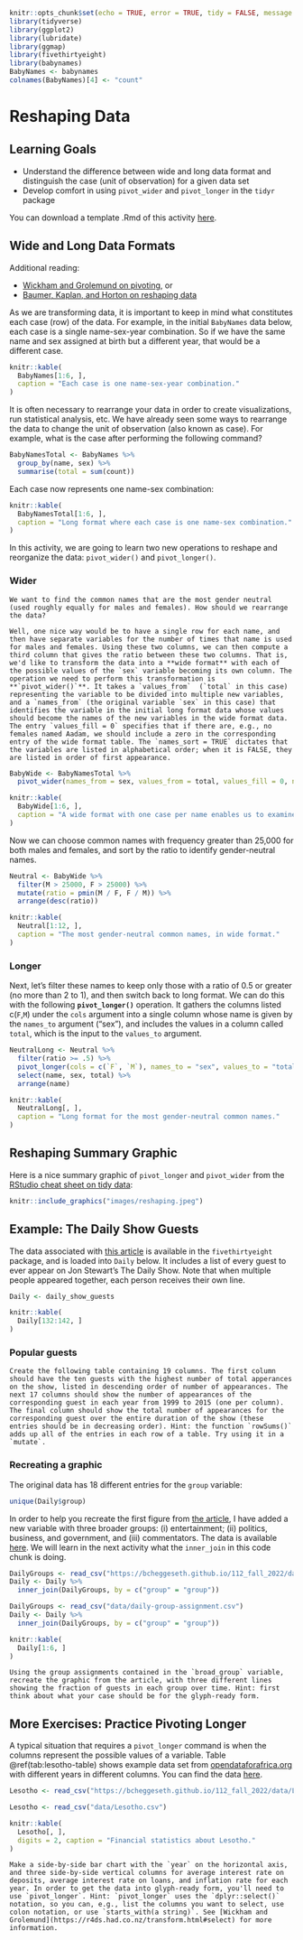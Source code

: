 ```r
knitr::opts_chunk$set(echo = TRUE, error = TRUE, tidy = FALSE, message = FALSE, cache.extra = packageVersion("tufte"))
library(tidyverse)
library(ggplot2)
library(lubridate)
library(ggmap)
library(fivethirtyeight)
library(babynames)
BabyNames <- babynames
colnames(BabyNames)[4] <- "count"
```

# Reshaping Data

## Learning Goals {-}

- Understand the difference between wide and long data format and distinguish the case (unit of observation) for a given data set
- Develop comfort in using `pivot_wider` and `pivot_longer` in the `tidyr` package

You can download a template .Rmd of this activity [here](template_rmd/07-Reshaping_Data.Rmd).


## Wide and Long Data Formats {-}

Additional reading: 

* [Wickham and Grolemund on pivoting](https://r4ds.had.co.nz/tidy-data.html#pivoting), or 
* [Baumer, Kaplan, and Horton on reshaping data](https://mdsr-book.github.io/mdsr2e/ch-dataII.html#reshaping-data)

As we are transforming data, it is important to keep in mind what constitutes each case (row) of the data. For example, in the initial `BabyNames` data below, each case is a single name-sex-year combination. So if we have the same name and sex assigned at birth but a different year, that would be a different case.

```r
knitr::kable(
  BabyNames[1:6, ],
  caption = "Each case is one name-sex-year combination."
)
```

It is often necessary to rearrange your data in order to create visualizations, run statistical analysis, etc. We have already seen some ways to rearrange the data to change the unit of observation (also known as case). For example, what is the case after performing the following command?

```r
BabyNamesTotal <- BabyNames %>%
  group_by(name, sex) %>%
  summarise(total = sum(count))
```

Each case now represents one name-sex combination:

```r
knitr::kable(
  BabyNamesTotal[1:6, ],
  caption = "Long format where each case is one name-sex combination."
)
```

In this activity, we are going to learn two new operations to reshape and reorganize the data: `pivot_wider()` and `pivot_longer()`.

### Wider {-}

```example
We want to find the common names that are the most gender neutral (used roughly equally for males and females). How should we rearrange the data? 

Well, one nice way would be to have a single row for each name, and then have separate variables for the number of times that name is used for males and females. Using these two columns, we can then compute a third column that gives the ratio between these two columns. That is, we'd like to transform the data into a **wide format** with each of the possible values of the `sex` variable becoming its own column. The operation we need to perform this transformation is **`pivot_wider()`**. It takes a `values_from`  (`total` in this case) representing the variable to be divided into multiple new variables, and a `names_from` (the original variable `sex` in this case) that identifies the variable in the initial long format data whose values should become the names of the new variables in the wide format data. The entry `values_fill = 0` specifies that if there are, e.g., no females named Aadam, we should include a zero in the corresponding entry of the wide format table. The `names_sort = TRUE` dictates that the variables are listed in alphabetical order; when it is FALSE, they are listed in order of first appearance.

```

```r
BabyWide <- BabyNamesTotal %>%
  pivot_wider(names_from = sex, values_from = total, values_fill = 0, names_sort = TRUE)
```

```r
knitr::kable(
  BabyWide[1:6, ],
  caption = "A wide format with one case per name enables us to examine gender balance."
)
```

Now we can choose common names with frequency greater than 25,000 for both males and females, and sort by the ratio to identify gender-neutral names.

```r
Neutral <- BabyWide %>%
  filter(M > 25000, F > 25000) %>%
  mutate(ratio = pmin(M / F, F / M)) %>%
  arrange(desc(ratio))
```

```r
knitr::kable(
  Neutral[1:12, ],
  caption = "The most gender-neutral common names, in wide format."
)
```

### Longer {-}

Next, let's filter these names to keep only those with a ratio of 0.5 or greater (no more than 2 to 1), and then switch back to long format. We can do this with the following **`pivot_longer()`** operation. It gathers the columns listed c(`F`,`M`) under the `cols` argument into a single column whose name is given by the `names_to` argument ("sex"), and includes the values in a column called `total`, which is the input to the `values_to` argument.

```r
NeutralLong <- Neutral %>%
  filter(ratio >= .5) %>%
  pivot_longer(cols = c(`F`, `M`), names_to = "sex", values_to = "total") %>%
  select(name, sex, total) %>%
  arrange(name)
```

```r
knitr::kable(
  NeutralLong[, ],
  caption = "Long format for the most gender-neutral common names."
)
```

## Reshaping Summary Graphic {-}

Here is a nice summary graphic of `pivot_longer` and `pivot_wider` from the [RStudio cheat sheet on tidy data](https://raw.githubusercontent.com/rstudio/cheatsheets/main/tidyr.pdf):

```r
knitr::include_graphics("images/reshaping.jpeg")
```


## Example: The Daily Show Guests {-}

The data associated with [this article](https://fivethirtyeight.com/datalab/every-guest-jon-stewart-ever-had-on-the-daily-show/) is available in the `fivethirtyeight` package, and is loaded into `Daily` below. It includes a list of every guest to ever appear on Jon Stewart's The Daily Show. Note that when multiple people appeared together, each person receives their own line.

```r
Daily <- daily_show_guests
```

```r
knitr::kable(
  Daily[132:142, ]
)
```

### Popular guests {-}

```exercise
Create the following table containing 19 columns. The first column should have the ten guests with the highest number of total apperances on the show, listed in descending order of number of appearances. The next 17 columns should show the number of appearances of the corresponding guest in each year from 1999 to 2015 (one per column). The final column should show the total number of appearances for the corresponding guest over the entire duration of the show (these entries should be in decreasing order). Hint: the function `rowSums()` adds up all of the entries in each row of a table. Try using it in a `mutate`.

```

### Recreating a graphic {-}

The original data has 18 different entries for the `group` variable:

```r
unique(Daily$group)
```

In order to help you recreate the first figure from [the article](https://fivethirtyeight.com/datalab/every-guest-jon-stewart-ever-had-on-the-daily-show/), I have added a new variable with three broader groups: (i) entertainment; (ii) politics, business, and government, and (iii) commentators. The data is available [here](data/daily-group-assignment.csv). We will learn in the next activity what the `inner_join` in this code chunk is doing.


```r
DailyGroups <- read_csv("https://bcheggeseth.github.io/112_fall_2022/data/daily-group-assignment.csv")
Daily <- Daily %>%
  inner_join(DailyGroups, by = c("group" = "group"))
```

```r
DailyGroups <- read_csv("data/daily-group-assignment.csv")
Daily <- Daily %>%
  inner_join(DailyGroups, by = c("group" = "group"))
```

```r
knitr::kable(
  Daily[1:6, ]
)
```

```exercise
Using the group assignments contained in the `broad_group` variable, recreate the graphic from the article, with three different lines showing the fraction of guests in each group over time. Hint: first think about what your case should be for the glyph-ready form.

```


## More Exercises: Practice Pivoting Longer {-}

A typical situation that requires a `pivot_longer` command is when the columns represent the possible values of a variable. Table \@ref(tab:lesotho-table) shows example data set from [opendataforafrica.org](http://dataportal.opendataforafrica.org/) with different years in different columns. You can find the data [here](data/Lesotho.csv).

```r
Lesotho <- read_csv("https://bcheggeseth.github.io/112_fall_2022/data/Lesotho.csv")
```

```r
Lesotho <- read_csv("data/Lesotho.csv")
```

```r
knitr::kable(
  Lesotho[, ],
  digits = 2, caption = "Financial statistics about Lesotho."
)
```


```exercise
Make a side-by-side bar chart with the `year` on the horizontal axis, and three side-by-side vertical columns for average interest rate on deposits, average interest rate on loans, and inflation rate for each year. In order to get the data into glyph-ready form, you'll need to use `pivot_longer`. Hint: `pivot_longer` uses the `dplyr::select()` notation, so you can, e.g., list the columns you want to select, use colon notation, or use `starts_with(a string)`. See [Wickham and Grolemund](https://r4ds.had.co.nz/transform.html#select) for more information.

```
